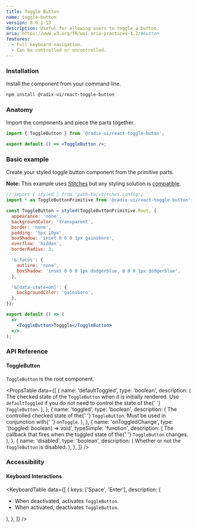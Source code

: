 ```yaml
---
title: Toggle Button
name: toggle-button
version: 0.0.1-13
description: Useful for allowing users to toggle a button.
aria: https://www.w3.org/TR/wai-aria-practices-1.2/#button
features:
  - Full keyboard navigation.
  - Can be controlled or uncontrolled.
---
```


### Installation

Install the component from your command line.

```bash
npm install @radix-ui/react-toggle-button
```

### Anatomy

Import the components and piece the parts together.

```jsx
import { ToggleButton } from '@radix-ui/react-toggle-buton';

export default () => <ToggleButton />;
```

### Basic example

Create your styled toggle button component from the primitive parts.

**Note:** This example uses [Stitches](https://stitches.dev) but any styling solution is [compatible](../overview/styling).

```jsx live manual
// import { styled } from 'path-to/stitches.config';
import * as ToggleButtonPrimitive from '@radix-ui/react-toggle-button';

const ToggleButton = styled(ToggleButtonPrimitive.Root, {
  appearance: 'none',
  backgroundColor: 'transparent',
  border: 'none',
  padding: '5px 10px',
  boxShadow: 'inset 0 0 0 1px gainsboro',
  overflow: 'hidden',
  borderRadius: 3,

  '&:focus': {
    outline: 'none',
    boxShadow: 'inset 0 0 0 1px dodgerblue, 0 0 0 1px dodgerblue',
  },

  '&[data-state=on]': {
    backgroundColor: 'gainsboro',
  },
});

export default () => (
  <>
    <ToggleButton>Togggle</ToggleButton>
  </>
);
```

### API Reference

#### ToggleButton

`ToggleButton` is the root component.

<PropsTable
  data={[
    {
      name: 'defaultToggled',
      type: 'boolean',
      description: (
        <span>
          The checked state of the <Code>ToggleButton</Code> when it
          is initially rendered. Use <Code>defaultToggled</Code> if
          you do not need to control the state of the{' '}
          <Code>ToggleButton</Code>.
        </span>
      ),
    },
    {
      name: 'toggled',
      type: 'boolean',
      description: (
        <span>
          The controlled checked state of the{' '}
          <Code>ToggleButton</Code>. Must be used in conjunction with{' '}
          <Code>onToggle</Code>.
        </span>
      ),
    },
    {
      name: 'onToggledChange',
      type: '(toggled: boolean) => void',
      typeSimple: 'function',
      description: (
        <span>
          The callback that fires when the toggled state of the{' '}
          <Code>ToggleButton</Code> changes.
        </span>
      ),
    },
    {
      name: 'disabled',
      type: 'boolean',
      description: (
        <span>
          Whether or not the <Code>ToggleButton</Code> is disabled.
        </span>
      ),
    },
  ]}
/>

### Accessibility

#### Keyboard Interactions

<KeyboardTable
  data={[
    {
      keys: ['Space', 'Enter'],
      description: (
        <ul>
          <li>
            When deactivated, activates <Code>ToggleButton</Code>.
          </li>
          <li>
            When activated, deactivates <Code>ToggleButton</Code>.
          </li>
        </ul>
      ),
    },
  ]}
/>
